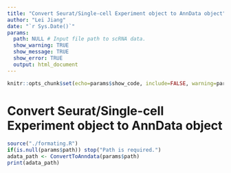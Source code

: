 ```yaml
---
title: "Convert Seurat/Single-cell Experiment object to AnnData object"
author: "Lei Jiang"
date: "`r Sys.Date()`"
params:
  path: NULL # Input file path to scRNA data.
  show_warning: TRUE
  show_message: TRUE
  show_error: TRUE
  output: html_document
---
```

```r
knitr::opts_chunk$set(echo=params$show_code, include=FALSE, warning=params$show_warning, message=params$show_message)
```
# Convert Seurat/Single-cell Experiment object to AnnData object
```r
source("./formating.R")
if(is.null(params$path)) stop("Path is required.")
adata_path <- ConvertToAnndata(params$path)
print(adata_path)
```